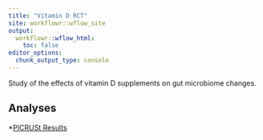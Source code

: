 ```yaml
---
title: "Vitamin D RCT"
site: workflowr::wflow_site
output:
  workflowr::wflow_html:
    toc: false
editor_options:
  chunk_output_type: console
---
```


Study of the effects of vitamin D supplements on gut microbiome changes. 

## Analyses

*[PICRUSt Results](../docs/PICRUSt_VDMT.html)

